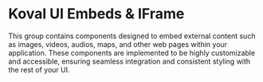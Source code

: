 
<Meta title="Embeds & IFrame/Description" />

# Koval UI Embeds & IFrame

This group contains components designed to embed external content such as images, videos, audios, maps, and other web pages within your application. These components are implemented to be highly customizable and accessible, ensuring seamless integration and consistent styling with the rest of your UI.
